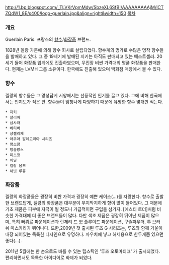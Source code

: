http://1.bp.blogspot.com/_TLVKrVpmMdw/SbzeXL6SfBI/AAAAAAAAAjM/lCTZQdW1_8E/s400/logo-guerlain.jpg&align=right&width=150
[[목차]]

=== 개요 ===
Guerlain Paris. 
프랑스의 [[향수]]/[[화장품]] 브랜드.

1828년 겔랑 가문에 의해 향수 회사로 설립되었다. 향수계의 명가로 수많은 명작 향수들을 발매하고 있다. 그 중 19세기에 발매된 지키는 아직도 판매되고 있는 베스트셀러. 20세기 들어 화장품 업계에도 진출하였으며, 무진장 비싼 가격대의 명품 화장품을 판매한다. 현재는 LVMH 그룹 소유이다. 한국에도 진출해 있으며 백화점 매장에서 볼 수 있다.

=== 향수 ===
겔랑의 향수들은 그 명성답게 서양에서는 선풍적인 인기를 끌고 있다. 그에 비해 한국에서는 인지도가 적은 편. 향수들이 엄청나게 다양하기 때문에 유명한 향수 몇개만 적는다.

 * 지키
 * 샬리마
 * 삼샤라
 * 베티버
 * 샹젤리제
 * 아쿠아 알레고리아 시리즈
 * 랭스땅
 * 앵솔랑스 
 * 미츠코
 * 이딜
 * 겔랑 옴므
 * 해빗 루쥬

=== 화장품 ===

겔랑의 화장품들은 굉장히 비싼 가격과 굉장히 예쁜 케이스(...)를 자랑한다. 향수로 출발한 브랜드답게, 겔랑의 화장품은 대부분이 무지막지하게 향이 많이 들어있다. 그 때문에 기초 제품은 피부에 자극이 될 정도니 가급적이면 구입을 삼가자. [에스티 로더]처럼 비슷한 가격대에 더 좋은 브랜드들이 많다. 다만 색조 제품은 굉장히 뛰어난 제품이 많으며, 특히 빠뤼르 파운데이션과 란제리 드 뽀 플루이드 파운데이션, 구슬파우더, 투 브러쉬 마스카라가 뛰어나다. 또한,2009년 첫 출시된 루즈 G 시리즈는, 루즈와 함께 거울이 내장 되어있는 독특한 디자인으로 유명하다. 파우치에 넣고 허세용으로 한두개쯤 있으면 좋다(...).

2011년 5월에는 한 손으로도 바를 수 있는 립스틱인 '루즈 오토마티끄' 가 출시되었다. 편리하면서도 독특한 아이디어로 화제가 되었다.
